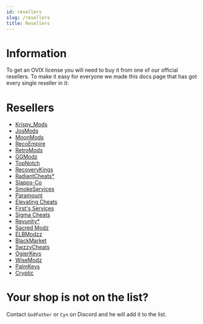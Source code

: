 ```yaml
---
id: resellers
slug: /resellers
title: Resellers
---
```


# Information

To get an OVIX license you will need to buy it from one of our official resellers.
To make it easy for everyone we made this docs page that has got every single reseller in it:

# Resellers

- [Krispy_Mods](https://krispymods.com/product/ovix-mod-menu/)
- [JosMods](https://josmods.shop/shop/ovix-mod-menu/)
- [MoonMods](https://moonmods.com)
- [RecoEmpire](https://recoempire.com/)
- [RetroMods](https://retromods.sellpass.io/products)
- [GGModz](https://ggmodz.com/gta/ovix)
- [TopNotch](https://shoppy.gg/@Topnotch)
- [RecoveryKings](https://recoverykings.net/product/ovix/)
- [RadiantCheats\*](https://radiantcheats.net/index.php?id_product=59&rewrite=ovix-mod-menu&controller=product)
- [Slapps-Co](https://www.slapps.co/products/gta-v-ovix-mod-menu)
- [SmokeServices](https://smokeservices.xyz/index.php?/store/product/14-ovix/)
- [Paramount](https://sellix.io/product/619f1a7b74306)
- [Elevating Cheats](https://elevatingcheats.sellix.io/)
- [First's Services](https://discord.gg/JwjHEeeuCP)
- [Sigma Cheats](https://sigmacheats.com/product/ovix-mod-menu/)
- [Revunity\*](https://revunity.com/product/ovix-mod-menu/)
- [Sacred Modz](https://sacredmodz.com/Ovix.html)
- [ELBModzz](https://elbmodzz.com/shop.php)
- [BlackMarket](https://blackmarket.lol/shop.html)
- [SwzzyCheats](https://swzzy.sellix.io/product/61c864f92f879)
- [OgierKeys](https://ogierkeys.com/product/ovix-mod-menu/)
- [WiseModz](https://wisemodz.com/product/ovix-mod-menu-for-gta-5/)
- [PalmKeys](https://palmkeys.net/product/ovix/)
- [Cryptic](https://fusioncommunity.sellix.io/product/60cd90105609e)

# Your shop is not on the list?

Contact `GodFather` or `Cyn` on Discord and he will add it to the list.
